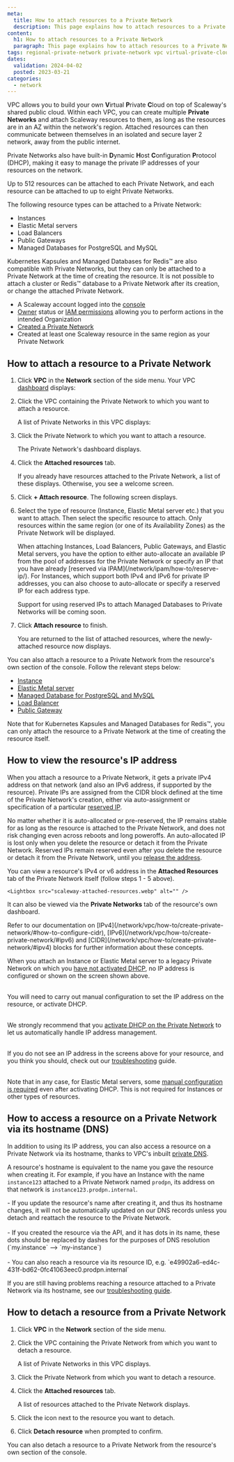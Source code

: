 ```yaml
---
meta:
  title: How to attach resources to a Private Network
  description: This page explains how to attach resources to a Private Network in a Scaleway VPC
content:
  h1: How to attach resources to a Private Network
  paragraph: This page explains how to attach resources to a Private Network in a Scaleway VPC
tags: regional-private-network private-network vpc virtual-private-cloud attach detach resources regional
dates:
  validation: 2024-04-02
  posted: 2023-03-21
categories:
  - network
---
```


VPC allows you to build your own **V**irtual **P**rivate **C**loud on top of Scaleway's shared public cloud. Within each VPC, you can create multiple **Private Networks** and attach Scaleway resources to them, as long as the resources are in an AZ within the network's region. Attached resources can then communicate between themselves in an isolated and secure layer 2 network, away from the public internet.

Private Networks also have built-in **D**ynamic **H**ost **C**onfiguration **P**rotocol (DHCP), making it easy to manage the private IP addresses of your resources on the network.

Up to 512 resources can be attached to each Private Network, and each resource can be attached to up to eight Private Networks.

The following resource types can be attached to a Private Network:
- Instances
- Elastic Metal servers
- Load Balancers
- Public Gateways
- Managed Databases for PostgreSQL and MySQL

<Message type="note">
 Kubernetes Kapsules and Managed Databases for Redis™ are also compatible with Private Networks, but they can only be attached to a Private Network at the time of creating the resource. It is not possible to attach a cluster or Redis™ database to a Private Network after its creation, or change the attached Private Network.
</Message>

<Macro id="requirements" />

- A Scaleway account logged into the [console](https://console.scaleway.com)
- [Owner](/identity-and-access-management/iam/concepts/#owner) status or [IAM permissions](/identity-and-access-management/iam/concepts/#permission) allowing you to perform actions in the intended Organization
- [Created a Private Network](/network/vpc/how-to/create-private-network/)
- Created at least one Scaleway resource in the same region as your Private Network

## How to attach a resource to a Private Network

1. Click **VPC** in the **Network** section of the side menu. Your VPC [dashboard](https://console.scaleway.com/vpc/vpc) displays:

    <Lightbox src="scaleway-default-vpc.webp" alt="" />

2. Click the VPC containing the Private Network to which you want to attach a resource.

    A list of Private Networks in this VPC displays:

    <Lightbox src="scaleway-pns.webp" alt="" />

3. Click the Private Network to which you want to attach a resource.

    The Private Network's dashboard displays.

    <Lightbox src="scaleway-pn-overview.webp" alt="" />

4. Click the **Attached resources** tab.

    If you already have resources attached to the Private Network, a list of these displays. Otherwise, you see a welcome screen.

5. Click **+ Attach resource**. The following screen displays.

    <Lightbox src="scaleway-attach-resource.webp" alt="" />

6. Select the type of resource (Instance, Elastic Metal server etc.) that you want to attach. Then select the specific resource to attach. Only resources within the same region (or one of its Availability Zones) as the Private Network will be displayed.

    <Message type="tip">
    When attaching Instances, Load Balancers, Public Gateways, and Elastic Metal servers, you have the option to either auto-allocate an available IP from the pool of addresses for the Private Network or specify an IP that you have already [reserved via IPAM](/network/ipam/how-to/reserve-ip/). For Instances, which support both IPv4 and IPv6 for private IP addresses, you can also choose to auto-allocate or specify a reserved IP for each address type.

    Support for using reserved IPs to attach Managed Databases to Private Networks will be coming soon.
    </Message>

7. Click **Attach resource** to finish.

    You are returned to the list of attached resources, where the newly-attached resource now displays.

<Message type="tip">

You can also attach a resource to a Private Network from the resource's own section of the console. Follow the relevant steps below:
- [Instance](/compute/instances/how-to/use-private-networks/#how-to-attach-instances-to-a-private-network)
- [Elastic Metal server](/bare-metal/elastic-metal/how-to/use-private-networks/#from-the-elastic-metal-section-of-the-console)
- [Managed Database for PostgreSQL and MySQL](/managed-databases/postgresql-and-mysql/how-to/connect-database-private-network/)
- [Load Balancer](/network/load-balancer/how-to/use-with-private-network/)
- [Public Gateway](/network/vpc/how-to/create-private-network/#how-to-attach-and-detach-resources-tofrom-a-private-network)

Note that for Kubernetes Kapsules and Managed Databases for Redis™, you can only attach the resource to a Private Network at the time of creating the resource itself.
</Message>

## How to view the resource's IP address

When you attach a resource to a Private Network, it gets a private IPv4 address on that network (and also an IPv6 address, if supported by the resource). Private IPs are assigned from the CIDR block defined at the time of the Private Network's creation, either via auto-assignment or specification of a particular [reserved IP](/network/ipam/how-to/reserve-ip/).

No matter whether it is auto-allocated or pre-reserved, the IP remains stable for as long as the resource is attached to the Private Network, and does not risk changing even across reboots and long poweroffs. An auto-allocated IP is lost only when you delete the resource or detach it from the Private Network. Reserved IPs remain reserved even after you delete the resource or detach it from the Private Network, until you [release the address](/network/ipam/how-to/reserve-ip/#how-to-release-a-reserved-private-ip-address).

You can view a resource's IPv4 or v6 address in the **Attached Resources** tab of the Private Network itself (follow steps 1 - 5 above).

    <Lightbox src="scaleway-attached-resources.webp" alt="" />

It can also be viewed via the **Private Networks** tab of the resource's own dashboard.

<Message type="tip">
Refer to our documentation on [IPv4](/network/vpc/how-to/create-private-network/#how-to-configure-cidr), [IPv6](/network/vpc/how-to/create-private-network/#ipv6) and [CIDR](/network/vpc/how-to/create-private-network/#ipv4) blocks for further information about these concepts.
</Message>

<Message type="important">

When you attach an Instance or Elastic Metal server to a legacy Private Network on which you [have not activated DHCP](/network/vpc/reference-content/vpc-migration/#dhcp-activation-on-pre-existing-private-networks), no IP address is configured or shown on the screen shown above.<br /><br />

You will need to carry out manual configuration to set the IP address on the resource, or activate DHCP.<br /><br />

We strongly recommend that you [activate DHCP on the Private Network](/network/vpc/how-to/activate-dhcp/) to let us automatically handle IP address management. <br /> <br />

If you do not see an IP address in the screens above for your resource, and you think you should, check out our [troubleshooting](/network/vpc/troubleshooting/resource-attached-no-ip/) guide. <br /> <br />

Note that in any case, for Elastic Metal servers, some [manual configuration is required](/bare-metal/elastic-metal/how-to/use-private-networks/#how-to-configure-the-network-interface-on-your-elastic-metal-server-for-private-networks) even after activating DHCP. This is not required for Instances or other types of resources.
</Message>

## How to access a resource on a Private Network via its hostname (DNS)

In addition to using its IP address, you can also access a resource on a Private Network via its hostname, thanks to VPC's inbuilt [private DNS](/network/vpc/concepts/#dns).

A resource's hostname is equivalent to the name you gave the resource when creating it. For example, if you have an Instance with the name `instance123` attached to a Private Network named `prodpn`, its address on that network is `instance123.prodpn.internal`.

<Message type="tip">
- If you update the resource's name after creating it, and thus its hostname changes, it will not be automatically updated on our DNS records unless you detach and reattach the resource to the Private Network. <br/><br/>
- If you created the resource via the API, and it has dots in its name, these dots should be replaced by dashes for the purposes of DNS resolution (`my.instance` --> `my-instance`)<br/><br/>
- You can also reach a resource via its resource ID, e.g. `e49902a6-ed4c-431f-bd62-0fc41063eec0.prodpn.internal`

</Message>

If you are still having problems reaching a resource attached to a Private Network via its hostname, see our [troubleshooting guide](/network/vpc/troubleshooting/pn-name/).

## How to detach a resource from a Private Network

1. Click **VPC** in the **Network** section of the side menu.

2. Click the VPC containing the Private Network from which you want to detach a resource.

    A list of Private Networks in this VPC displays.

3. Click the Private Network from which you want to detach a resource.

4. Click the **Attached resources** tab.

    A list of resources attached to the Private Network displays.

    <Lightbox src="scaleway-attached-resources.webp" alt="" />

5. Click the <Icon name="unlink" /> icon next to the resource you want to detach.

6. Click **Detach resource** when prompted to confirm.

<Message type="tip">
You can also detach a resource to a Private Network from the resource's own section of the console.
</Message>